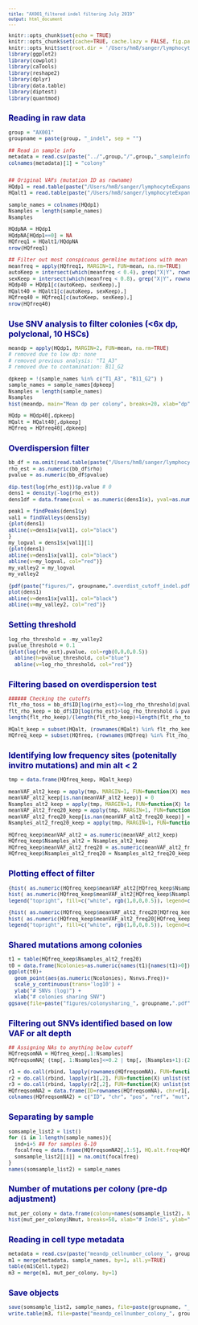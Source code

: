 ```yaml
---
title: "AX001_filtered indel filtering July 2019"
output: html_document
---
```

<style type="text/css">
body{ /* Normal  */
      font-size: 10px;
  }
td {  /* Table  */
  font-size: 8px;
}
h1.title {
  font-size: 24px;
  color: DarkRed;
}
h1 { /* Header 1 */
  font-size: 16px;
  color: DarkBlue;
}
h2 { /* Header 2 */
    font-size: 16px;
  color: DarkBlue;
}
h3 { /* Header 3 */
  font-size: 12px;
  font-family: "Times New Roman", Times, serif;
  color: DarkBlue;
}
code.r{ /* Code block */
    font-size: 10px;
}
pre { /* Code block - determines code spacing between lines */
    font-size: 10px;
}
</style>

```r
knitr::opts_chunk$set(echo = TRUE)
knitr::opts_chunk$set(cache=TRUE, cache.lazy = FALSE, fig.path="./graphics/plot",autodep=TRUE,fig.width=5, fig.height=4)
knitr::opts_knit$set(root.dir = '/Users/hm8/sanger/lymphocyteExpansionSequenceAnalysis/scripts/scripts_April2021/01_variant_filtering')
library(ggplot2)
library(cowplot)
library(caTools)
library(reshape2)
library(dplyr)
library(data.table)
library(diptest)
library(quantmod)
```

## Reading in raw data
```r
group = "AX001"
groupname = paste(group, "_indel", sep = "")

## Read in sample info
metadata = read.csv(paste("../",group,"/",group,"_sampleinfo.csv", sep=""), stringsAsFactors = FALSE)
colnames(metadata)[1] = "colony"


## Original VAFs (mutation ID as rowname)
HQdp1 = read.table(paste("/Users/hm8/sanger/lymphocyteExpansionSequenceAnalysis/AX001/AX001_indel_totalDP.txt", sep=""), stringsAsFactors = F, header=T, check.names=F)[,metadata$colony]
HQalt1 = read.table(paste("/Users/hm8/sanger/lymphocyteExpansionSequenceAnalysis/AX001/AX001_indel_alternateDP.txt", sep=""), stringsAsFactors = F, header=T, check.names=F)[,metadata$colony]

sample_names = colnames(HQdp1)
Nsamples = length(sample_names)
Nsamples

HQdpNA = HQdp1
HQdpNA[HQdp1==0] = NA
HQfreq1 = HQalt1/HQdpNA
nrow(HQfreq1)

## Filter out most conspicuous germline mutations with mean VAF threshold
meanfreq = apply(HQfreq1, MARGIN=1, FUN=mean, na.rm=TRUE)
autoKeep = intersect(which(meanfreq < 0.4), grep("X|Y", rownames(HQdp1), invert=TRUE))
sexKeep = intersect(which(meanfreq < 0.8), grep("X|Y", rownames(HQdp1)))
HQdp40 = HQdp1[c(autoKeep, sexKeep),]
HQalt40 = HQalt1[c(autoKeep, sexKeep),]
HQfreq40 = HQfreq1[c(autoKeep, sexKeep),]
nrow(HQfreq40)
```


## Use SNV analysis to filter colonies (<6x dp, polyclonal, 10 HSCs)
```r
meandp = apply(HQdp1, MARGIN=2, FUN=mean, na.rm=TRUE)
# removed due to low dp: none
# removed previous analysis: "T1_A3"
# removed due to contamination: B11_G2

dpkeep = !(sample_names %in% c("T1_A3", "B11_G2") )
sample_names = sample_names[dpkeep]
Nsamples = length(sample_names)
Nsamples
hist(meandp, main="Mean dp per colony", breaks=20, xlab="dp")

HQdp = HQdp40[,dpkeep]
HQalt = HQalt40[,dpkeep]
HQfreq = HQfreq40[,dpkeep]
```

## Overdispersion filter
```r
bb_df = na.omit(read.table(paste("/Users/hm8/sanger/lymphocyteExpansionSequenceAnalysis/AX001/AX001_indel_rho.txt", sep=""), stringsAsFactors = FALSE, header=TRUE))
rho_est = as.numeric(bb_df$rho)
pvalue = as.numeric(bb_df$pvalue)

dip.test(log(rho_est))$p.value # 0
dens1 = density(-log(rho_est))
dens1df = data.frame(xval = as.numeric(dens1$x), yval=as.numeric(dens1$y))

peak1 = findPeaks(dens1$y)
val1 = findValleys(dens1$y)
{plot(dens1)
abline(v=dens1$x[val1], col="black")
}
my_logval = dens1$x[val1][1]
{plot(dens1)
abline(v=dens1$x[val1], col="black")
abline(v=my_logval, col="red")}
my_valley2 = my_logval
my_valley2

{pdf(paste("figures/", groupname,".overdist_cutoff_indel.pdf", sep="") )
plot(dens1)
abline(v=dens1$x[val1], col="black")
abline(v=my_valley2, col="red")}
```

## Setting threshold
```r
log_rho_threshold = -my_valley2
pvalue_threshold = 0.1
{plot(log(rho_est),pvalue, col=rgb(0,0,0,0.5))
  abline(h=pvalue_threshold, col="blue")
  abline(v=log_rho_threshold, col="red")}
```

## Filtering based on overdispersion test
```r
###### Checking the cutoffs
flt_rho_toss = bb_df$ID[log(rho_est)<=log_rho_threshold|pvalue>=pvalue_threshold]
flt_rho_keep = bb_df$ID[log(rho_est)>log_rho_threshold & pvalue<pvalue_threshold] 
length(flt_rho_keep)/(length(flt_rho_keep)+length(flt_rho_toss)) # Keep 

HQalt_keep = subset(HQalt, (rownames(HQalt) %in% flt_rho_keep) )
HQfreq_keep = subset(HQfreq, (rownames(HQfreq) %in% flt_rho_keep) )
```


## Identifying low frequency sites (potenitally invitro mutations) and min alt < 2
```r
tmp = data.frame(HQfreq_keep, HQalt_keep)

meanVAF_alt2_keep = apply(tmp, MARGIN=1, FUN=function(X) mean( X[1:Nsamples][X[(Nsamples+1):(2*Nsamples)]>=2] ) )
meanVAF_alt2_keep[is.nan(meanVAF_alt2_keep)] = 0
Nsamples_alt2_keep = apply(tmp, MARGIN=1, FUN=function(X) length( X[1:Nsamples][ X[(Nsamples+1):(2*Nsamples)]>=2 ] ) )
meanVAF_alt2_freq20_keep = apply(tmp, MARGIN=1, FUN=function(X) mean( X[1:Nsamples][    X[1:Nsamples]>0.2 & X[(Nsamples+1):(2*Nsamples)]>=2 ] ) )
meanVAF_alt2_freq20_keep[is.nan(meanVAF_alt2_freq20_keep)] = 0
Nsamples_alt2_freq20_keep = apply(tmp, MARGIN=1, FUN=function(X) length( X[1:Nsamples][    X[1:Nsamples]>0.2 & X[(Nsamples+1):(2*Nsamples)]>=2 ] ) )

HQfreq_keep$meanVAF_alt2 = as.numeric(meanVAF_alt2_keep)
HQfreq_keep$Nsamples_alt2 = Nsamples_alt2_keep
HQfreq_keep$meanVAF_alt2_freq20 = as.numeric(meanVAF_alt2_freq20_keep)
HQfreq_keep$Nsamples_alt2_freq20 = Nsamples_alt2_freq20_keep
```

## Plotting effect of filter
```r
{hist( as.numeric(HQfreq_keep$meanVAF_alt2[HQfreq_keep$Nsamples_alt2>1]), breaks=50, freq=F, main="Mean VAF (alt2), keep", xlim=c(0,1), xlab="VAF")
hist( as.numeric(HQfreq_keep$meanVAF_alt2[HQfreq_keep$Nsamples_alt2==1]), breaks=50, freq=F, col=rgb(1,0,0,0.5), add=TRUE)
legend("topright", fill=c("white", rgb(1,0,0,0.5)), legend=c("Shared","Private"))}

{hist( as.numeric(HQfreq_keep$meanVAF_alt2_freq20[HQfreq_keep$Nsamples_alt2_freq20>1]), breaks=50, freq=F, main="Mean VAF (alt2 freq20), keep", xlim=c(0,1), xlab="VAF")
hist( as.numeric(HQfreq_keep$meanVAF_alt2_freq20[HQfreq_keep$Nsamples_alt2_freq20==1]), breaks=50, freq=F, col=rgb(1,0,0,0.5), add=TRUE)
legend("topright", fill=c("white", rgb(1,0,0,0.5)), legend=c("Shared","Private"))}
```

## Shared mutations among colonies 
```r
t1 = table(HQfreq_keep$Nsamples_alt2_freq20)
t0 = data.frame(Ncolonies=as.numeric(names(t1)[names(t1)>0]), Nsnvs = t1[names(t1)>0])
ggplot(t0)+
  geom_point(aes(as.numeric(Ncolonies), Nsnvs.Freq))+
  scale_y_continuous(trans='log10') + 
  ylab("# SNVs (log)") + 
  xlab("# colonies sharing SNV") 
ggsave(file=paste("figures/colonysharing_", groupname,".pdf", sep=""), width=6,height=4)
```

## Filtering out SNVs identified based on low VAF or alt depth
```r
## Assigning NAs to anything below cutoff
HQfreqsomNA = HQfreq_keep[,1:Nsamples]
HQfreqsomNA[ (tmp[, 1:Nsamples]<=0.2 | tmp[, (Nsamples+1):(2*Nsamples)]<2) ] = NA  ## Anytime the alt is <2 or freq <0.2

r1 = do.call(rbind, lapply(rownames(HQfreqsomNA), FUN=function(X) unlist(strsplit(X, ":")) ) )
r2 = do.call(rbind, lapply(r1[,2], FUN=function(X) unlist(strsplit(X, "_")) ) )
r3 = do.call(rbind, lapply(r2[,2], FUN=function(X) unlist(strsplit(X, "/")) ) )
HQfreqsomNA2 = data.frame(ID=rownames(HQfreqsomNA), chr=r1[,1], pos=r2[,1], ref=r3[,1], mut=r3[,2], HQfreqsomNA)
colnames(HQfreqsomNA2) = c("ID", "chr", "pos", "ref", "mut", colnames(HQfreqsomNA) )
```


## Separating by sample
```r
somsample_list2 = list()
for (i in 1:length(sample_names)){
  ind=i+5 ## for samples 6-10
  focalfreq = data.frame(HQfreqsomNA2[,1:5], HQ.alt.freq=HQfreqsomNA2[,ind])
  somsample_list2[[i]] = na.omit(focalfreq)
}
names(somsample_list2) = sample_names
```

## Number of mutations per colony (pre-dp adjustment)
```r
mut_per_colony = data.frame(colony=names(somsample_list2), Nmut_indel = unlist(lapply(somsample_list2, FUN=nrow)))
hist(mut_per_colony$Nmut, breaks=50, xlab="# Indels", ylab="Counts (# colonies)", main="")
```

## Reading in cell type metadata
```r
metadata = read.csv(paste("meandp_cellnumber_colony_", group, ".csv", sep=""), stringsAsFactors = FALSE)
m1 = merge(metadata, sample_names, by=1, all.y=TRUE)
table(m1$Cell.type2)
m3 = merge(m1, mut_per_colony, by=1)
```

## Save objects
```r
save(somsample_list2, sample_names, file=paste(groupname, "_somsample_list2.Rdata", sep="") )
write.table(m3, file=paste("meandp_cellnumber_colony_", groupname, ".csv", sep=""), quote=FALSE, col.names=TRUE, sep=",")
```
